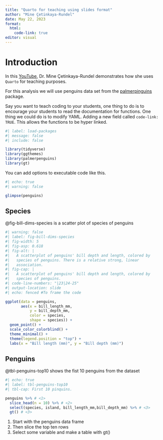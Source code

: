 ```yaml
---
title: "Quarto for teaching using slides format"
author: "Mine Çetinkaya-Rundel"
date: May 22, 2023
format:
  html:
    code-link: true
editor: visual
---
```


# Introduction

In this [YouTube](https://www.youtube.com/watch?v=EbAAmrB0luA), Dr. Mine Çetinkaya-Rundel demonstrates how she uses `Quarto` for teaching purposes.

For this analysis we will use penguins data set from the [palmerpinguins](https://CRAN.R-project.org/package=palmerpenguins) package.

Say you want to teach coding to your students, one thing to do is to encourage your students to read the documentation for functions. One thing we could do is to modify YAML. Adding a new field called `code-link: TRUE`. This allows the functions to be hyper linked.

```r
#| label: load-packages
#| message: false
#| include: false

library(tidyverse)
library(ggthemes)
library(palmerpenguins)
library(gt)
```

You can add options to executable code like this.

```r
#| echo: true
#| warning: false

glimpse(penguins)
```

## Species

@fig-bill-dims-species is a scatter plot of species of penguins

```r
#| warning: false
#| label: fig-bill-dims-species
#| fig-width: 5
#| fig-asp: 0.618
#| fig-alt: |
#|   A scatterplot of penguins' bill depth and length, colored by
#|   species of penguins. There is a relative strong, linear
#|   association.
#| fig-cap: |
#|   A scatterplot of penguins' bill depth and length, colored by
#|   species of penguins. 
#| code-line-numbers: "|23|24-25"
#| output-location: slide
#| echo: fenced #To frame the code

ggplot(data = penguins,
       aes(x = bill_length_mm,
           y = bill_depth_mm,
           color = species,
           shape = species)) +
  geom_point() +
  scale_color_colorblind() +
  theme_minimal() +
  theme(legend.position = "top") +
  labs(x = "Bill length (mm)", y = "Bill depth (mm)")

```

## Penguins

@tbl-penguins-top10 shows the fist 10 penguins from the dataset

```r
#| echo: true
#| label: tbl-penguins-top10
#| tbl-cap: First 10 pinquins.

penguins %>% # <1>
  slice_head(n = 10) %>% # <2>
  select(species, island, bill_length_mm,bill_depth_mm) %>% # <3>
  gt() # <3>
```

1.  Start with the penguins data frame
2.  Then slice the top ten rows
3.  Select some variable and make a table with gt()
